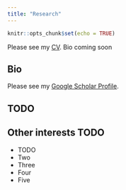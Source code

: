 ```yaml
---
title: "Research"
---
```


```r
knitr::opts_chunk$set(echo = TRUE)
```

<p>

Please see my [CV](cv.html). Bio coming soon

<h2> Bio </h2>

Please see my [Google Scholar Profile](https://scholar.google.com/citations?user=85GOdJ4AAAAJ&hl=en).


<h2> TODO </h2>


<h2> Other interests TODO </h2>

<ul>

<li>	TODO </li>
<li>  Two </li>
<li>  Three </li>
<li>  Four </li>
<li>  Five </li>
</ul>




